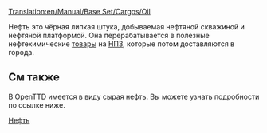 [[Translation:en/Manual/Base Set/Cargos/Oil]]

{{ru/Manual/Base Set/Cargos/Груз| имя=Нефть
| Изображение=Oil.png
| производит=[[ru/Manual/Base Set/Industries/Нефтяная скважина|Нефтяная скважина]] и [[ru/Manual/Base Set/Industries/Нефтяная платформа|платформа]]
| принимает=[[ru/Manual/Base Set/Industries/Нефтезавод|Нефтезавод]]
}}

Нефть это чёрная липкая штука, добываемая нефтяной скважиной и нефтяной платформой. Она перерабатывается в полезные нефтехимические [[ru/Manual/Base Set/Cargos/Товары|товары]] на [[ru/Manual/Base Set/Industries/Нефтезавод|НПЗ]], которые потом доставляются в города.

==См также==
В OpenTTD имеется в виду сырая нефть. Вы можете узнать подробности по ссылке ниже.

[http://ru.wikipedia.org/wiki/%D0%9D%D0%B5%D1%84%D1%82%D1%8C Нефть]